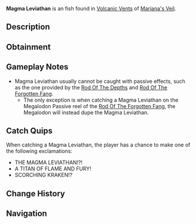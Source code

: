 {{FishInfobox
|image          = Magma Leviathan.png
|rarity         = Exotic
|sea            = First Sea
|location       = [[Volcanic Vents]]
|sublocation    = 
|sources        = Fishing Rod
|nopassive      = 1
|radar_location = 
|prog_speed     = -90
|xp             = 12000
|weather        = Foggy
|time           = Day
|season         = Summer
|bait           = Truffle Worm
|base_weight    = 14000
|base_value     = 25000
|weight_range   = 8000
|base_chance    = 0.1
|base_resil     = 3
}}
'''Magma Leviathan''' is an {{Rarity|Exotic}} fish found in [[Volcanic Vents]] of [[Mariana's Veil]].

== Description ==
{{Description|A behemoth of the volcanic depths, its scales radiate intense heat, turning the water around it into steam. Some say it sleeps for centuries, only waking during great eruptions.|Bestiary Entry}}

== Obtainment ==
{{Description|Surfaces in thick fog, as if the volcano itself breathes it to life.|Bestiary Hint}}
{{Fish Availability|
Mariana's Veil/Volcanic Vents
|top_rods      = 
Tempest Rod\7355.44\8992.91;
Challenger's Rod\7185.36\8792.29;
Seraphic Rod\6758.52\8244.1;
Ethereal Prism Rod\6197.94\7537.66;
Abyssal Specter Rod\5965.4\7328.17;
No-Life Rod\5603.7\6859.85;
Azure Of Lagoon\4282.02\5241.9;
Rod Of The Forgotten Fang\5194.29\6338.35;
Depthseeker Rod\4150.86\5098.15;
Rod Of The Exalted One\3826.29\4660.85;
Rod Of The Depths\3497.45\4272.64;
Zeus Rod\3362.19\4121.44;
Trident Rod\3203.97\3908.23;
Avalanche Rod\2986.58\3668.92;
Volcanic Rod\2696.8\3305.78;
Steady Rod\1075.85\1326.61
|recommended   = Challenger's Rod
}}

== Gameplay Notes ==
* Magma Leviathan usually cannot be caught with passive effects, such as the one provided by the [[Rod Of The Depths]] and [[Rod Of The Forgotten Fang]].
** The only exception is when catching a Magma Leviathan on the Megalodon Passive reel of the [[Rod Of The Forgotten Fang]], the Megalodon will instead dupe the Magma Leviathan.

== Catch Quips ==
When catching a Magma Leviathan, the player has a chance to make one of the following exclamations:
* THE MAGMA LEVIATHAN!?!
* A TITAN OF FLAME AND FURY!
* SCORCHING KRAKEN!?

== Change History ==
{{Change History|{{subst:Current Version}}}}

== Navigation ==
{{Fish Navbox|Volcanic Vents}}